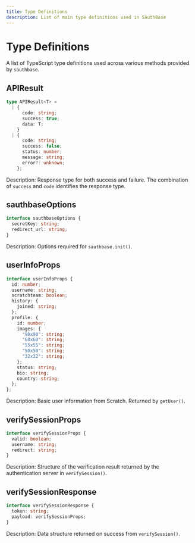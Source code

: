 ```yaml
---
title: Type Definitions
description: List of main type definitions used in SAuthBase
---
```


# Type Definitions

A list of TypeScript type definitions used across various methods provided by `sauthbase`.

## APIResult

```ts
type APIResult<T> =
  | {
      code: string;
      success: true;
      data: T;
    }
  | {
      code: string;
      success: false;
      status: number;
      message: string;
      error?: unknown;
    };
```

Description: Response type for both success and failure. The combination of `success` and `code` identifies the response type.

## sauthbaseOptions

```ts
interface sauthbaseOptions {
  secretKey: string;
  redirect_url: string;
}
```

Description: Options required for `sauthbase.init()`.

## userInfoProps

```ts
interface userInfoProps {
  id: number;
  username: string;
  scratchteam: boolean;
  history: {
    joined: string;
  };
  profile: {
    id: number;
    images: {
      "90x90": string;
      "60x60": string;
      "55x55": string;
      "50x50": string;
      "32x32": string;
    };
    status: string;
    bio: string;
    country: string;
  };
};
```

Description: Basic user information from Scratch. Returned by `getUser()`.

## verifySessionProps

```ts
interface verifySessionProps {
  valid: boolean;
  username: string;
  redirect: string;
}
```

Description: Structure of the verification result returned by the authentication server in `verifySession()`.

## verifySessionResponse

```ts
interface verifySessionResponse {
  token: string;
  payload: verifySessionProps;
}
```

Description: Data structure returned on success from `verifySession()`.
